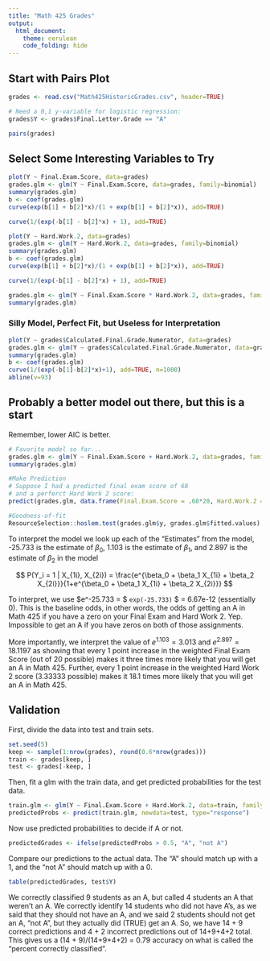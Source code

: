 ```yaml
---
title: "Math 425 Grades"
output: 
  html_document:
    theme: cerulean
    code_folding: hide
---
```


## Start with Pairs Plot

```r
grades <- read.csv("Math425HistoricGrades.csv", header=TRUE)

# Need a 0,1 y-variable for logistic regression:
grades$Y <- grades$Final.Letter.Grade == "A"

pairs(grades)
```

## Select Some Interesting Variables to Try

```r
plot(Y ~ Final.Exam.Score, data=grades)
grades.glm <- glm(Y ~ Final.Exam.Score, data=grades, family=binomial)
summary(grades.glm)
b <- coef(grades.glm)
curve(exp(b[1] + b[2]*x)/(1 + exp(b[1] + b[2]*x)), add=TRUE)

curve(1/(exp(-b[1] - b[2]*x) + 1), add=TRUE)
```

```r
plot(Y ~ Hard.Work.2, data=grades)
grades.glm <- glm(Y ~ Hard.Work.2, data=grades, family=binomial)
summary(grades.glm)
b <- coef(grades.glm)
curve(exp(b[1] + b[2]*x)/(1 + exp(b[1] + b[2]*x)), add=TRUE)

curve(1/(exp(-b[1] - b[2]*x) + 1), add=TRUE)
```

```r
grades.glm <- glm(Y ~ Final.Exam.Score * Hard.Work.2, data=grades, family=binomial)
summary(grades.glm)
```


### Silly Model, Perfect Fit, but Useless for Interpretation

```r
plot(Y ~ grades$Calculated.Final.Grade.Numerator, data=grades)
grades.glm <- glm(Y ~ grades$Calculated.Final.Grade.Numerator, data=grades, family=binomial)
summary(grades.glm)
b <- coef(grades.glm)
curve(1/(exp(-b[1]-b[2]*x)+1), add=TRUE, n=1000)
abline(v=93)
```

## Probably a better model out there, but this is a start

Remember, lower AIC is better.

```r
# Favorite model so far...
grades.glm <- glm(Y ~ Final.Exam.Score + Hard.Work.2, data=grades, family=binomial)
summary(grades.glm)

#Make Prediction
# Suppose I had a predicted final exam score of 68
# and a perferct Hard Work 2 score:
predict(grades.glm, data.frame(Final.Exam.Score = .68*20, Hard.Work.2 = 3.3333), type="response")

#Goodness-of-fit
ResourceSelection::hoslem.test(grades.glm$y, grades.glm$fitted.values)


```

To interpret the model we look up each of the "Estimates" from the model, -25.733 is the estimate of $\beta_0$, 1.103 is the estimate of $\beta_1$, and 2.897 is the estimate of $\beta_2$ in the model

$$
  P(Y_i = 1 | X_{1i}, X_{2i}) = \frac{e^{\beta_0 + \beta_1 X_{1i} + \beta_2 X_{2i}}}{1+e^{\beta_0 + \beta_1 X_{1i} + \beta_2 X_{2i}}}
$$

To interpret, we use $e^-25.733 = $ `exp(-25.733)` $ = 6.67e-12 (essentially 0). This is the baseline odds, in other words, the odds of getting an A in Math 425 if you have a zero on your Final Exam and Hard Work 2. Yep. Impossible to get an A if you have zeros on both of those assignments.

More importantly, we interpret the value of $e^1.103 = 3.013$ and $e^2.897 = 18.1197$ as showing that every 1 point increase in the weighted Final Exam Score (out of 20 possible) makes it three times more likely that you will get an A in Math 425. Further, every 1 point increase in the weighted Hard Work 2 score (3.33333 possible) makes it 18.1 times more likely that you will get an A in Math 425.

## Validation

First, divide the data into test and train sets.

```r
set.seed(5)
keep <- sample(1:nrow(grades), round(0.6*nrow(grades)))
train <- grades[keep, ]
test <- grades[-keep, ]
```

Then, fit a glm with the train data, and get predicted probabilities for the test data.

```r
train.glm <- glm(Y ~ Final.Exam.Score + Hard.Work.2, data=train, family=binomial)
predictedProbs <- predict(train.glm, newdata=test, type="response")
```

Now use predicted probabilities to decide if A or not.

```r
predictedGrades <- ifelse(predictedProbs > 0.5, "A", "not A")
```

Compare our predictions to the actual data. The "A" should match up with a 1, and the "not A" should match up with a 0.

```r
table(predictedGrades, test$Y)
```

We correctly classified 9 students as an A, but called 4 students an A that weren't an A. We correctly identify 14 students who did not have A's, as we said that they should not have an A, and we said 2 students should not get an A, "not A", but they actually did (TRUE) get an A. So, we have 14 + 9 correct predictions and 4 + 2 incorrect predictions out of 14+9+4+2 total. This gives us a (14 + 9)/(14+9+4+2) = 0.79 accuracy on what is called the "percent correctly classified".



